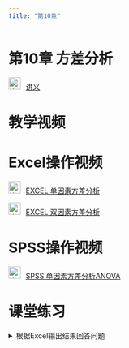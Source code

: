 ```yaml
---
title: "第10章"
---
```


# 第10章 方差分析

<img src="img/teacher.png" alt="讲义" style="width: 24px; height: 24px;margin-right: 10px">[讲义](https://lizongzhang.github.io/stat/chap10.html)

# 教学视频 

# Excel操作视频

<img src="img/video.png" alt="讲义" style="width: 24px; height: 24px;margin-right: 10px">[EXCEL 单因素方差分析](https://www.bilibili.com/video/BV1nf4y1v71b/)

<img src="img/video.png" alt="讲义" style="width: 24px; height: 24px;margin-right: 10px">[EXCEL 双因素方差分析](https://www.bilibili.com/video/BV18v411t7Hb/)

# SPSS操作视频

<img src="img/video.png" alt="讲义" style="width: 24px; height: 24px;margin-right: 10px">[SPSS 单因素方差分析ANOVA](https://www.bilibili.com/video/BV1M54y1C7EB
)


# 课堂练习

<details>
  <summary>根据Excel输出结果回答问题</summary>

![](img/10exatclass.png){.lightbox} 

<details>

# 习题讲评 

<img src="img/video.png" alt="讲义" style="width: 24px; height: 24px;margin-right: 10px">[教材第10章习题讲评](https://www.bilibili.com/video/BV1ok4y1H7FJ/)


<img src="img/video.png" alt="讲义" style="width: 24px; height: 24px;margin-right: 10px">[教材习题10.3在SPSS中的实现: 单因素方差分析](https://www.bilibili.com/video/BV1J94y1H7uv/)


# 拓展资源 

<img src="img/link.png" style="width: 24px; height: 24px;margin-right: 10px">方差分析数值演示 <https://www.geogebra.org/m/dTCH4EKG>{target="_blank"}




